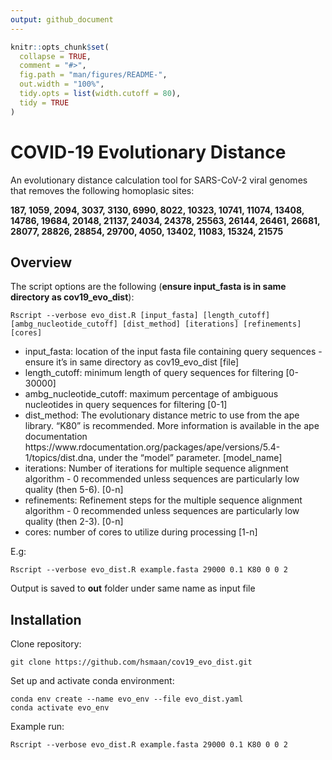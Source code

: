 ```yaml
---
output: github_document
---
```


```r
knitr::opts_chunk$set(
  collapse = TRUE,
  comment = "#>",
  fig.path = "man/figures/README-",
  out.width = "100%",
  tidy.opts = list(width.cutoff = 80),
  tidy = TRUE
)
```

# COVID-19 Evolutionary Distance

An evolutionary distance calculation tool for SARS-CoV-2 viral genomes that removes the following homoplasic sites:

**187, 1059, 2094, 3037, 3130, 6990, 8022, 10323, 10741, 11074, 13408, 14786, 19684, 20148, 21137, 24034, 24378, 25563, 26144, 26461, 26681, 28077, 28826, 28854, 29700, 4050, 13402, 11083, 15324, 21575**

## Overview

The script options are the following (**ensure input_fasta is in same directory as cov19_evo_dist**):
```
Rscript --verbose evo_dist.R [input_fasta] [length_cutoff] [ambg_nucleotide_cutoff] [dist_method] [iterations] [refinements] [cores] 
```
* input_fasta: location of the input fasta file containing query sequences - ensure it's in same directory as cov19_evo_dist [file]
* length_cutoff: minimum length of query sequences for filtering [0-30000]
* ambg_nucleotide_cutoff: maximum percentage of ambiguous nucleotides in query sequences for filtering [0-1]
* dist_method: The evolutionary distance metric to use from the ape library. "K80" is recommended. More information is available in the ape documentation https://www.rdocumentation.org/packages/ape/versions/5.4-1/topics/dist.dna, under the "model" parameter. [model_name]
* iterations: Number of iterations for multiple sequence alignment algorithm - 0 recommended unless sequences are particularly low quality (then 5-6). [0-n]
* refinements: Refinement steps for the multiple sequence alignment algorithm - 0 recommended unless sequences are particularly low quality (then 2-3). [0-n]
* cores: number of cores to utilize during processing [1-n]

E.g:
```
Rscript --verbose evo_dist.R example.fasta 29000 0.1 K80 0 0 2
```

Output is saved to **out** folder under same name as input file

## Installation

Clone repository:
```
git clone https://github.com/hsmaan/cov19_evo_dist.git
```

Set up and activate conda environment:
```
conda env create --name evo_env --file evo_dist.yaml
conda activate evo_env
```

Example run:
```
Rscript --verbose evo_dist.R example.fasta 29000 0.1 K80 0 0 2
```
